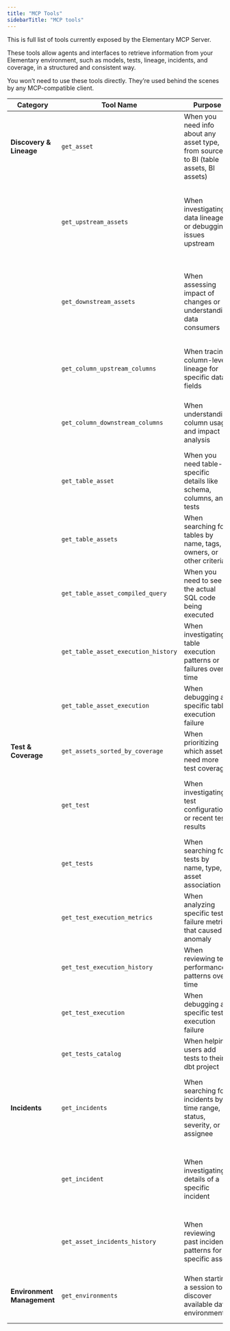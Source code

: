 ```yaml
---
title: "MCP Tools"
sidebarTitle: "MCP tools"
---
```

This is full list of tools currently exposed by the Elementary MCP Server.

These tools allow agents and interfaces to retrieve information from your Elementary environment, such as models, tests, lineage, incidents, and coverage, in a structured and consistent way.

You won’t need to use these tools directly. They’re used behind the scenes by any MCP-compatible client.

| **Category** | **Tool Name** | **Purpose** | **Output** |
| --- | --- | --- | --- |
| **Discovery & Lineage** | `get_asset` | When you need info about any asset type, from source to BI (table assets, BI assets) | Complete asset details with general information |
|  | `get_upstream_assets` | When investigating data lineage or debugging issues upstream | Asset dependencies with metadata (id, name, type, criticality, tags, owners, description, path) |
|  | `get_downstream_assets` | When assessing impact of changes or understanding data consumers | Asset dependencies with metadata (id, name, type, criticality, tags, owners, description, path) |
|  | `get_column_upstream_columns` | When tracing column-level lineage for specific data fields | Column dependencies with their metadata (id, name, type, table info) |
|  | `get_column_downstream_columns` | When understanding column usage and impact analysis | Column dependencies with their metadata (id, name, type, table info) |
|  | `get_table_asset` | When you need table-specific details like schema, columns, and tests | Table asset with columns, materialization, execution status, and associated tests |
|  | `get_table_assets` | When searching for tables by name, tags, owners, or other criteria | List of table assets matching filter criteria |
|  | `get_table_asset_compiled_query` | When you need to see the actual SQL code being executed | Compiled SQL query from the latest execution |
|  | `get_table_asset_execution_history` | When investigating table execution patterns or failures over time | Historical execution records with timestamps and status |
|  | `get_table_asset_execution` | When debugging a specific table execution failure | Detailed execution logs, timing, and error information |
| **Test & Coverage** | `get_assets_sorted_by_coverage` | When prioritizing which assets need more test coverage | Assets ranked by test coverage percentage |
|  | `get_test` | When investigating test configuration or recent test results | Test details including config, execution status, and quality dimensions |
|  | `get_tests` | When searching for tests by name, type, or asset association | List of tests matching filter criteria |
|  | `get_test_execution_metrics` | When analyzing specific test failure metrics that caused anomaly | Test execution results, numerical metrics, and anomaly details |
|  | `get_test_execution_history` | When reviewing test performance patterns over time | Historical test execution records and results |
|  | `get_test_execution` | When debugging a specific test execution failure | Detailed test execution logs, results, and error information |
|  | `get_tests_catalog` | When helping users add tests to their dbt project | Available test types that can be defined in the dbt project |
| **Incidents** | `get_incidents` | When searching for incidents by time range, status, severity, or assignee | List of incidents with timing, assignee, status, severity, tags, and ticket information |
|  | `get_incident` | When investigating details of a specific incident | Complete incident details including source asset/test information and execution context |
|  | `get_asset_incidents_history` | When reviewing past incident patterns for a specific asset | Historical incident records for an asset with status and timing |
| **Environment Management** | `get_environments` | When starting a session to discover available data environments | Dictionary mapping environment IDs to environment names |
